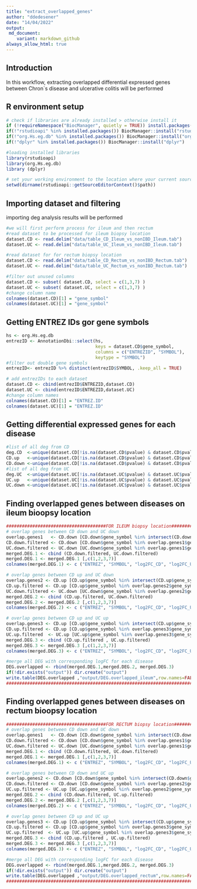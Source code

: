```yaml
---
title: "extract_overlapped_genes"
author: "ddedesener"
date: "14/04/2022"
output:
 md_document:
    variant: markdown_github
always_allow_html: true
---
```

## Introduction
In this workflow, extracting overlapped differential expressed genes between Chron`s disease and ulcerative colitis
will be performed

## R environment setup
```r
# check if libraries are already installed > otherwise install it
if (!requireNamespace("BiocManager", quietly = TRUE)) install.packages("BiocManager")
if(!"rstudioapi" %in% installed.packages()) BiocManager::install("rstudioapi")
if(!"org.Hs.eg.db" %in% installed.packages()) BiocManager::install("org.Hs.eg.db")  
if(!"dplyr" %in% installed.packages()) BiocManager::install("dplyr")

#loading installed libraries
library(rstudioapi) 
library(org.Hs.eg.db) 
library (dplyr)

# set your working environment to the location where your current source file is saved into.
setwd(dirname(rstudioapi::getSourceEditorContext()$path))
```

## Importing dataset and filtering
importing deg analysis results will be performed
```r
#we will first perform process for ileum and then rectum 
#read dataset to be processed for ileum biopsy location
dataset.CD <- read.delim("data/table_CD_Ileum_vs_nonIBD_Ileum.tab")  
dataset.UC <- read.delim("data/table_UC_Ileum_vs_nonIBD_Ileum.tab")

#read dataset for for rectum biopsy location
dataset.CD <- read.delim("data/table_CD_Rectum_vs_nonIBD_Rectum.tab")  
dataset.UC <- read.delim("data/table_UC_Rectum_vs_nonIBD_Rectum.tab")

#filter out unused columns
dataset.CD <- subset( dataset.CD, select = c(1,3,7) )
dataset.UC <- subset( dataset.UC, select = c(1,3,7) )
#change column name
colnames(dataset.CD)[1] = "gene_symbol"
colnames(dataset.UC)[1] = "gene_symbol"
```

## Getting ENTREZ IDs gor gene symbols
```r
hs <- org.Hs.eg.db
entrezID <- AnnotationDbi::select(hs, 
                                  keys = dataset.CD$gene_symbol,
                                  columns = c("ENTREZID", "SYMBOL"),
                                  keytype = "SYMBOL")
#filter out double gene symbols
entrezID<- entrezID %>% distinct(entrezID$SYMBOL, .keep_all = TRUE)

# add entrezIDs to each dataset
dataset.CD <- cbind(entrezID$ENTREZID,dataset.CD)
dataset.UC <- cbind(entrezID$ENTREZID,dataset.UC)
#change column names 
colnames(dataset.CD)[1] = "ENTREZ.ID"
colnames(dataset.UC)[1] = "ENTREZ.ID"
```

## Getting differential expressed genes for each disease
```r
#list of all deg from CD
deg.CD  <-unique(dataset.CD[!is.na(dataset.CD$pvalue) & dataset.CD$pvalue < 0.05 & abs(dataset.CD$log2FoldChange) > 0.58,])
CD.up   <-unique(dataset.CD[!is.na(dataset.CD$pvalue) & dataset.CD$pvalue < 0.05 & dataset.CD$log2FoldChange > 0.58,])
CD.down <-unique(dataset.CD[!is.na(dataset.CD$pvalue) & dataset.CD$pvalue < 0.05 & dataset.CD$log2FoldChange < -0.58,])
#list of all deg from UC 
deg.UC  <-unique(dataset.UC[!is.na(dataset.UC$pvalue) & dataset.UC$pvalue < 0.05 & abs(dataset.UC$log2FoldChange) > 0.58,])
UC.up   <-unique(dataset.UC[!is.na(dataset.UC$pvalue) & dataset.UC$pvalue < 0.05 & dataset.UC$log2FoldChange > 0.58,])
UC.down <-unique(dataset.UC[!is.na(dataset.UC$pvalue) & dataset.UC$pvalue < 0.05 & dataset.UC$log2FoldChange < -0.58,])
```

## Finding overlapped genes between diseases on ileum bioopsy location
```r
######################################FOR ILEUM biopsy location#######################################
# overlap genes between CD down and UC down
overlap.genes1   <- CD.down [CD.down$gene_symbol %in% intersect(CD.down$gene_symbol,UC.down$gene_symbol), c(1:2)]
CD.down.filtered <- CD.down [CD.down$gene_symbol %in% overlap.genes1$gene_symbol,]
UC.down.filtered <- UC.down [UC.down$gene_symbol %in% overlap.genes1$gene_symbol,]
merged.DEG.1 <- cbind (CD.down.filtered, UC.down.filtered)
merged.DEG.1 <- merged.DEG.1 [,c(1,2,3,7)] 
colnames(merged.DEG.1) <- c ("ENTREZ", "SYMBOL", "log2FC_CD", "log2FC_UC")

# overlap genes between CD up and UC down
overlap.genes2 <- CD.up [CD.up$gene_symbol %in% intersect(CD.up$gene_symbol,UC.down$gene_symbol), c(1:3)]
CD.up.filtered <- CD.up [CD.up$gene_symbol %in% overlap.genes2$gene_symbol,]
UC.down.filtered <- UC.down [UC.down$gene_symbol %in% overlap.genes2$gene_symbol,]
merged.DEG.2 <- cbind (CD.up.filtered, UC.down.filtered)
merged.DEG.2 <- merged.DEG.2 [,c(1,2,3,7)] 
colnames(merged.DEG.2) <- c ("ENTREZ", "SYMBOL", "log2FC_CD", "log2FC_UC")

# overlap genes between CD up and UC up
overlap.genes3 <- CD.up [CD.up$gene_symbol %in% intersect(CD.up$gene_symbol,UC.up$gene_symbol), c(1,2)]
CD.up.filtered <- CD.up [CD.up$gene_symbol %in% overlap.genes3$gene_symbol,]
UC.up.filtered  <- UC.up [UC.up$gene_symbol %in% overlap.genes3$gene_symbol,]
merged.DEG.3 <- cbind (CD.up.filtered , UC.up.filtered)
merged.DEG.3 <- merged.DEG.3 [,c(1,2,3,7)] 
colnames(merged.DEG.3) <- c ("ENTREZ", "SYMBOL", "log2FC_CD", "log2FC_UC")

#merge all DEG with corresponding logFC for each disease
DEG.overlapped <- rbind(merged.DEG.1,merged.DEG.2, merged.DEG.3)
if(!dir.exists("output")) dir.create("output")
write.table(DEG.overlapped ,"output/DEG.overlapped_ileum",row.names=FALSE,col.names = TRUE,quote= FALSE, sep = "\t")
##############################################################################################
```

## Finding overlapped genes between diseases on rectum bioopsy location
```r
######################################FOR RECTUM biopsy location#######################################
# overlap genes between CD down and UC down
overlap.genes1   <- CD.down [CD.down$gene_symbol %in% intersect(CD.down$gene_symbol,UC.down$gene_symbol), c(1:2)]
CD.down.filtered <- CD.down [CD.down$gene_symbol %in% overlap.genes1$gene_symbol,]
UC.down.filtered <- UC.down [UC.down$gene_symbol %in% overlap.genes1$gene_symbol,]
merged.DEG.1 <- cbind (CD.down.filtered, UC.down.filtered)
merged.DEG.1 <- merged.DEG.1 [,c(1,2,3,7)] 
colnames(merged.DEG.1) <- c ("ENTREZ", "SYMBOL", "log2FC_CD", "log2FC_UC")

# overlap genes between CD down and UC up
overlap.genes2 <- CD.down [CD.down$gene_symbol %in% intersect(CD.down$gene_symbol,UC.up$gene_symbol), c(1:3)]
CD.down.filtered <- CD.down [CD.down$gene_symbol %in% overlap.genes2$gene_symbol,]
UC.up.filtered <- UC.up [UC.up$gene_symbol %in% overlap.genes2$gene_symbol,]
merged.DEG.2 <- cbind (CD.down.filtered, UC.up.filtered)
merged.DEG.2 <- merged.DEG.2 [,c(1,2,3,7)] 
colnames(merged.DEG.2) <- c ("ENTREZ", "SYMBOL", "log2FC_CD", "log2FC_UC")

# overlap genes between CD up and UC up
overlap.genes3 <- CD.up [CD.up$gene_symbol %in% intersect(CD.up$gene_symbol,UC.up$gene_symbol), c(1,2)]
CD.up.filtered <- CD.up [CD.up$gene_symbol %in% overlap.genes3$gene_symbol,]
UC.up.filtered  <- UC.up [UC.up$gene_symbol %in% overlap.genes3$gene_symbol,]
merged.DEG.3 <- cbind (CD.up.filtered , UC.up.filtered)
merged.DEG.3 <- merged.DEG.3 [,c(1,2,3,7)] 
colnames(merged.DEG.3) <- c ("ENTREZ", "SYMBOL", "log2FC_CD", "log2FC_UC")

#merge all DEG with corresponding logFC for each disease
DEG.overlapped <- rbind(merged.DEG.1,merged.DEG.2, merged.DEG.3)
if(!dir.exists("output")) dir.create("output")
write.table(DEG.overlapped ,"output/DEG.overlapped_rectum",row.names=FALSE,col.names = TRUE,quote= FALSE, sep = "\t")
##############################################################################################
```

